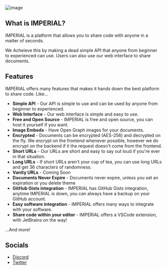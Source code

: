 ![image](/header.png)

## What is IMPERIAL?

IMPERIAL is a platform that allows you to share code with anyone in a matter of seconds.

We Acheieve this by making a dead simple API that anyone from beginner to experienced can use. Users can also use our web interface to share documents.

## Features

IMPERIAL offers many features that makes it hands down the best platform to share code. Like...

- **Simple API** - Our API is simple to use and can be used by anyone from beginner to experienced.
- **Web Interface** - Our web interface is simple and easy to use.
- **Free and Open Source** - IMPERIAL is free and open source, you can host it yourself if you want.
- **Image Embeds** - Have Open Graph images for your documents.
- **Encrypted** - Documents can be encrypted (AES-256) and decrypted on the fly. We encrypt on the frontend whenever possible, however we do encrypt on the backend if it the request doesn't come from the frontend.
- **Short URLs** - Our URLs are short and easy to say out loud if you're ever in that situation.
- **Long URLs** - If short URLs aren't your cup of tea, you can use long URLs and get 36 characters of randomness.
- **Vanity URLs** - Coming Soon
- **Documents Never Expire** - Documents never expire, unless you set an expiration or you delete theme
- **GitHub Gists integration** - IMPERIAL has GitHub Gists integration, anytime IMPERIAL is down, you can always have a backup on your GitHub account.
- **Easy software integration** - IMPERIAL offers many ways to integrate with your software.
- **Share code within your editor** - IMPERIAL offers a VSCode extension, with JetBrains on the way!

...And more!

## Socials

- [Discord](https://discord.gg/cTm85eW49D)
- [Twitter](https://twitter.com/imperialbin)
